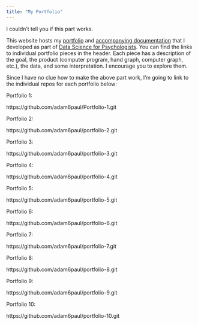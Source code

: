 ```yaml
---
title: "My Portfolio"
---
```


I couldn't tell you if this part works.

This website hosts my [portfolio](https://datascience4psych.github.io/DataScience4Psych/guidance.html#portfolio) and [accompanying documentation](https://datascience4psych.github.io/DataScience4Psych/guidance.html#documenting-your-project) that I developed as part of [Data Science for Psychologists](https://datascience4psych.github.io/DataScience4Psych/). You can find the links to individual portfolio pieces in the header. Each piece has a description of the goal, the product (computer program, hand graph, computer graph, etc.), the data, and some interpretation. I encourage you to explore them.

Since I have no clue how to make the above part work, I'm going to link to the individual repos for each portfolio below:


Portfolio 1:

https://github.com/adam6paul/Portfolio-1.git

Portfolio 2:

https://github.com/adam6paul/portfolio-2.git

Portfolio 3:

https://github.com/adam6paul/portfolio-3.git

Portfolio 4:

https://github.com/adam6paul/portfolio-4.git

Portfolio 5:

https://github.com/adam6paul/portfolio-5.git

Portfolio 6:

https://github.com/adam6paul/portfolio-6.git

Portfolio 7:

https://github.com/adam6paul/portfolio-7.git

Portfolio 8:

https://github.com/adam6paul/portfolio-8.git

Portfolio 9:

https://github.com/adam6paul/portfolio-9.git

Portfolio 10:

https://github.com/adam6paul/portfolio-10.git

